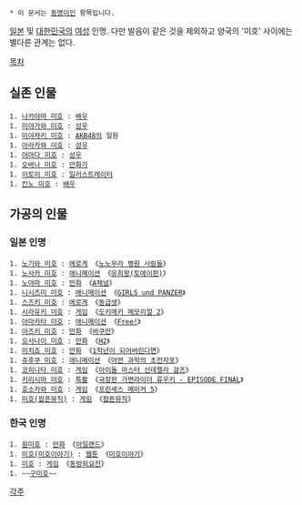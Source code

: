  * 이 문서는 [[동명이인]] 항목입니다.

[[일본]] 및 [[대한민국]]의 [[여성]] 인명. 다만 발음이 같은 것을 제외하고 양국의 '미호' 사이에는 별다른 관계는 없다.

[[목차]]
== 실존 인물 ==
 1. [[나카야마 미호]] : [[배우]]
 1. [[미야가와 미호]] : [[성우]]
 1. [[미야자키 미호]] : [[AKB48]]의 일원
 1. [[아라카와 미호]] : [[성우]]
 1. [[야마다 미호]] : [[성우]]
 1. [[오바나 미호]] : [[만화가]]
 1. [[이토이 미호]] : [[일러스트레이터]]
 1. [[칸노 미호]] : [[배우]]

== 가공의 인물 ==
=== 일본 인명 ===
 1. [[노기와 미호]] : [[에로게]] 《[[노노무라 병원 사람들]]》
 1. [[노사카 미호]] : [[애니메이션]] 《[[유희왕(토에이판)]]》
 1. [[노야마 미호]] : [[만화]] 《[[A채널]]》
 1. [[니시즈미 미호]] : [[애니메이션]] 《[[GIRLS und PANZER]]》
 1. [[스즈키 미호]] : [[에로게]] 《[[동급생]]》
 1. [[시라유키 미호]] : [[게임]] 《[[도키메키 메모리얼 2]]》
 1. [[아마카타 미호]] : [[애니메이션]] 《[[Free!]]》
 1. [[아즈키 미호]] : [[만화]] 《[[바쿠만]]》
 1. [[오사나이 미호]] : [[만화]] 《[[H2]]》
 1. [[이치죠 미호]] : [[만화]] 《[[1학년이 되어버린다면]]》
 1. [[쥬후쿠 미호]] : [[애니메이션]] 《[[어떤 과학의 초전자포]]》
 1. [[코히나타 미호]] : [[게임]] 《[[아이돌 마스터 신데렐라 걸즈]]》
 1. [[키리시마 미호]] : [[특촬]] 《[[극장판 가면라이더 류우키 - EPISODE FINAL]]》
 1. [[호소카와 미호]] : [[게임]] 《[[프린세스 메이커 5]]》
 1. [[미호(팝픈뮤직)]] : [[게임]] 《[[팝픈뮤직]]》
=== 한국 인명 ===
 1. [[원미호]] : [[만화]] 《[[아일랜드(만화)|아일랜드]]》
 1. [[미호(미호이야기)]] : [[웹툰]] 《[[미호이야기]]》
 1. [[미호]] : [[게임]] 《[[동방외요전]]》
 1. ~~[[구미호]]~~

[[각주]]
